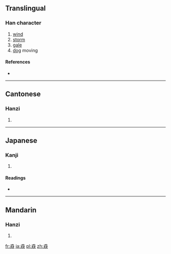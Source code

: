 ==Translingual==

===Han character===
{{Han char|rn=94|rad=犬|as=08|sn=12|four=4343<sub>4</sub>|canj=戈大戈大大 (IKIKK)}}

# [[wind]]
# [[storm]]
# [[gale]]
# [[dog]] moving

====References====
* {{Han ref|kx=0712.220|dkj=20469|dj=1124.240|hdz=21351.020|uh=730B|ud=29451|bh=DA6E|bd=55918}}

----

==Cantonese==

===Hanzi===
{{yue-hanzi|jyut=|y=biu1}}

# {{defn|lang=yue|sort=犬08}}

----

==Japanese==

===Kanji===
{{ja-kanji|grade=|rs=犬08}}

# {{defn|lang=ja|sort=犬08}}

====Readings====
* {{ja-readings|on=[[ひょう]] (hyō)|kun=}}

----

==Mandarin==

===Hanzi===
{{cmn-hanzi|pin=[[biāo]] ([[biao1]])|wg=piao<sup>1</sup>}}

# {{defn|lang=cmn|sort=犬08}}

[[fr:猋]]
[[ja:猋]]
[[pl:猋]]
[[zh:猋]]